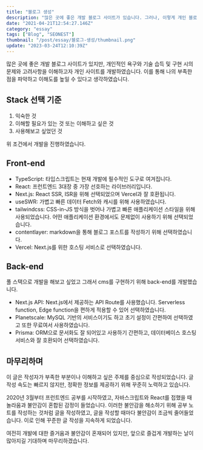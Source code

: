 ```yaml
---
title: "블로그 생성"
description: "많은 곳에 좋은 개발 블로그 사이트가 있습니다. 그러나, 이렇게 개인 블로그 사이트를 만든 이유와 제가 생각하는 장점, 기술 스택을 소개합니다."
date: "2021-04-21T12:54:27.146Z"
category: "essay"
tags: ["Blog", "SEONEST"]
thumbnail: "/post/essay/블로그-생성/thumbnail.png"
update: "2023-03-24T12:10:39Z"
---
```


많은 곳에 좋은 개발 블로그 사이트가 있지만, 개인적인 욕구와 기술 습득 및 구현 시의 문제와 고려사항을 이해하고자 개인 사이트를 개발하였습니다.
이를 통해 나의 부족한 점을 파악하고 이해도를 높일 수 있다고 생각하였습니다.

## Stack 선택 기준

1. 익숙한 것
2. 이해할 필요가 있는 것 또는 이해하고 싶은 것
3. 사용해보고 싶었던 것

위 조건에서 개발을 진행하였습니다.

## Front-end

- TypeScript: 타입스크립트는 현재 개발에 필수적인 도구로 여겨집니다.
- React: 프런트엔드 3대장 중 가장 선호하는 라이브러리입니다.
- Next.js: React SSR, ISR을 위해 선택되었으며 Vercel과 잘 호환됩니다.
- useSWR: 가볍고 빠른 데이터 Fetch와 캐시를 위해 사용하였습니다.
- tailwindcss: CSS-in-JS 방식을 벗어나 가볍고 빠른 애플리케이션 스타일을 위해 사용되었습니다. 어떤 애플리케이션 환경에서도 문제없이 사용하기 위해 선택되었습니다.
- contentlayer: markdown을 통해 블로그 포스트를 작성하기 위해 선택하였습니다.
- Vercel: Next.js를 위한 호스팅 서비스로 선택하였습니다.

## Back-end

풀 스택으로 개발을 해보고 싶었고 그래서 cms를 구현하기 위해 back-end를 개발했습니다.

- Next.js API: Next.js에서 제공하는 API Route를 사용했습니다. Serverless function, Edge function을 편하게 적용할 수 있어 선택하였습니다.
- Planetscale: MySQL 기반의 서비스이기도 하고 초기 설정이 간편하여 선택하였고 또한 무료여서 사용하였습니다.
- Prisma: ORM으로 문서화도 잘 되어있고 사용하기 간편하고, 데이터베이스 호스팅 서비스와 잘 호환되어 선택하였습니다.

## 마무리하며

이 글은 작성자가 부족한 부분이나 이해하고 싶은 주제를 중심으로 작성되었습니다.
글 작성 속도는 빠르지 않지만, 정확한 정보를 제공하기 위해 꾸준히 노력하고 있습니다.

2020년 3월부터 프런트엔드 공부를 시작하였고, 자바스크립트와 React를 접했을 때 놀라움과 불안감이 혼합된 감정이 들었습니다.
이러한 불안감을 해소하기 위해 공부 노트를 작성하는 것처럼 글을 작성하였고, 글을 작성할 때마다 불안감이 조금씩 줄어들었습니다.
이로 인해 꾸준한 글 작성을 지속하게 되었습니다.

여전히 개발에 대한 즐거움과 불안감이 혼재되어 있지만, 앞으로 즐겁게 개발하는 날이 많아지길 기대하며 마무리하겠습니다.

